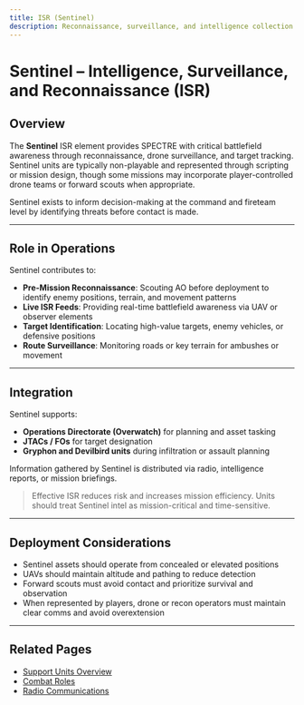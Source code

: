 ```yaml
---
title: ISR (Sentinel)
description: Reconnaissance, surveillance, and intelligence collection assets used by the SPECTRE Task Force.
---
```


# Sentinel – Intelligence, Surveillance, and Reconnaissance (ISR)

## Overview

The **Sentinel** ISR element provides SPECTRE with critical battlefield awareness through reconnaissance, drone surveillance, and target tracking. Sentinel units are typically non-playable and represented through scripting or mission design, though some missions may incorporate player-controlled drone teams or forward scouts when appropriate.

Sentinel exists to inform decision-making at the command and fireteam level by identifying threats before contact is made.

---

## Role in Operations

Sentinel contributes to:

- **Pre-Mission Reconnaissance**: Scouting AO before deployment to identify enemy positions, terrain, and movement patterns
- **Live ISR Feeds**: Providing real-time battlefield awareness via UAV or observer elements
- **Target Identification**: Locating high-value targets, enemy vehicles, or defensive positions
- **Route Surveillance**: Monitoring roads or key terrain for ambushes or movement

---

## Integration

Sentinel supports:

- **Operations Directorate (Overwatch)** for planning and asset tasking
- **JTACs / FOs** for target designation
- **Gryphon and Devilbird units** during infiltration or assault planning

Information gathered by Sentinel is distributed via radio, intelligence reports, or mission briefings.

> Effective ISR reduces risk and increases mission efficiency. Units should treat Sentinel intel as mission-critical and time-sensitive.

---

## Deployment Considerations

- Sentinel assets should operate from concealed or elevated positions
- UAVs should maintain altitude and pathing to reduce detection
- Forward scouts must avoid contact and prioritize survival and observation
- When represented by players, drone or recon operators must maintain clear comms and avoid overextension

---

## Related Pages

- [Support Units Overview](/sop/operational-structure/support-units/index)
- [Combat Roles](/sop/operational-structure/combat-roles)
- [Radio Communications](/sop/communications/radio-communications)
